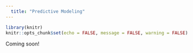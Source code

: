 ```yaml
---
  title: "Predictive Modeling"
---
```


```r
library(knitr)
knitr::opts_chunk$set(echo = FALSE, message = FALSE, warning = FALSE)
```

Coming soon!

